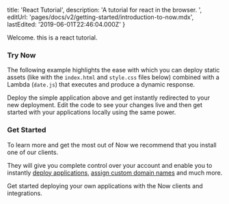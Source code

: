 
  title: 'React Tutorial',
  description: 'A tutorial for react in the browser. ',
  editUrl: 'pages/docs/v2/getting-started/introduction-to-now.mdx',
  lastEdited: '2019-06-01T22:46:04.000Z'
}

Welcome. this is a react tutorial.

### Try Now

The following example highlights the ease with which you can deploy static assets (like with the `index.html` and `style.css` files below) combined with a Lambda (`date.js`) that executes and produce a dynamic response.

<Introduction />

Deploy the simple application above and get instantly redirected to your new deployment. Edit the code to see your changes live and then get started with your applications locally using the same power.

### Get Started

To learn more and get the most out of Now we recommend that you install one of our clients.

They will give you complete control over your account and enable you to instantly [deploy applications](/docs/v2/deployments/basics), [assign custom domain names](/docs/v2/domains-and-aliases/aliasing-a-deployment) and much more.

<Card title="Read Next: Install" href="/docs/v2/getting-started/installation">
  Get started deploying your own applications with the Now clients and
  integrations.
</Card>

